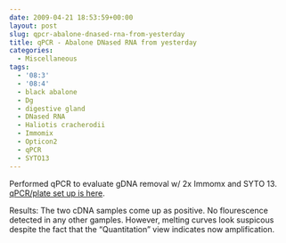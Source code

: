 ```yaml
---
date: 2009-04-21 18:53:59+00:00
layout: post
slug: qpcr-abalone-dnased-rna-from-yesterday
title: qPCR - Abalone DNased RNA from yesterday
categories:
  - Miscellaneous
tags:
  - '08:3'
  - '08:4'
  - black abalone
  - Dg
  - digestive gland
  - DNased RNA
  - Haliotis cracherodii
  - Immomix
  - Opticon2
  - qPCR
  - SYTO13
---
```


Performed qPCR to evaluate gDNA removal w/ 2x Immomx and SYTO 13. [qPCR/plate set up is here](https://eagle.fish.washington.edu/Arabidopsis/Notebook%20Workup%20Files/20090421-01.jpg).

Results: The two cDNA samples come up as positive. No flourescence detected in any other gamples. However, melting curves look suspicous despite the fact that the "Quantitation" view indicates now amplification.
